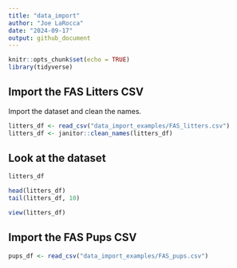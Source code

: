 ```yaml
---
title: "data_import"
author: "Joe LaRocca"
date: "2024-09-17"
output: github_document
---
```


```r
knitr::opts_chunk$set(echo = TRUE)
library(tidyverse)
```

## Import the FAS Litters CSV

Import the dataset and clean the names.

```r

litters_df <- read_csv("data_import_examples/FAS_litters.csv")
litters_df <- janitor::clean_names(litters_df)

```

## Look at the dataset

```r

litters_df

head(litters_df)
tail(litters_df, 10)

```


```r

view(litters_df)

```

## Import the FAS Pups CSV

```r

pups_df <- read_csv("data_import_examples/FAS_pups.csv")

```


